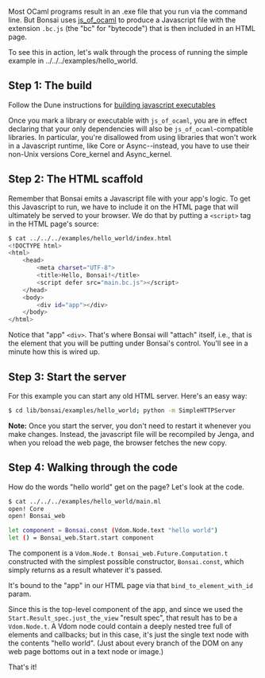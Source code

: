 Most OCaml programs result in an .exe file that you run via the
command line. But Bonsai uses
[js_of_ocaml](https://github.com/ocsigen/js_of_ocaml) to produce a
Javascript file with the extension `.bc.js` (the "bc" for "bytecode")
that is then included in an HTML page.

To see this in action, let's walk through the process of running the
simple example in ../../../examples/hello_world.

## Step 1: The build

Follow the Dune instructions for [building javascript
executables](https://dune.readthedocs.io/en/stable/jsoo.html)

Once you mark a library or executable with `js_of_ocaml`, you are in
effect declaring that your only dependencies will also be
`js_of_ocaml`-compatible libraries. In particular, you're disallowed
from using libraries that won't work in a Javascript runtime, like
Core or Async--instead, you have to use their non-Unix versions
Core\_kernel and Async\_kernel.

## Step 2: The HTML scaffold

Remember that Bonsai emits a Javascript file with your app's logic. To
get this Javascript to run, we have to include it on the HTML page
that will ultimately be served to your browser. We do that by putting
a `<script>` tag in the HTML page's source:

<!-- If the contents of this change, consider updating the doc! -->
```sh
$ cat ../../../examples/hello_world/index.html
<!DOCTYPE html>
<html>
    <head>
        <meta charset="UTF-8">
        <title>Hello, Bonsai!</title>
        <script defer src="main.bc.js"></script>
    </head>
    <body>
        <div id="app"></div>
    </body>
</html>
```

Notice that "app" `<div>`. That's where Bonsai will "attach" itself,
i.e., that is the element that you will be putting under Bonsai's
control. You'll see in a minute how this is wired up.

## Step 3: Start the server

For this example you can start any old HTML server. Here's an easy
way:

```sh skip
$ cd lib/bonsai/examples/hello_world; python -m SimpleHTTPServer
```

**Note:** Once you start the server, you don't need to restart it
whenever you make changes. Instead, the javascript file will be
recompiled by Jenga, and when you reload the web page, the browser
fetches the new copy.

## Step 4: Walking through the code

How do the words "hello world" get on the page? Let's look at the
code.

<!-- If the contents of this change, consider updating the doc! -->
```sh
$ cat ../../../examples/hello_world/main.ml
open! Core
open! Bonsai_web

let component = Bonsai.const (Vdom.Node.text "hello world")
let () = Bonsai_web.Start.start component
```

The component is a `Vdom.Node.t
Bonsai_web.Future.Computation.t` constructed with the simplest
possible constructor, `Bonsai.const`, which simply returns as a result
whatever it's passed.

It's bound to the "app" in our HTML page via that
`bind_to_element_with_id` param.

Since this is the top-level component of the app, and since we used
the `Start.Result_spec.just_the_view` "result spec", that result has
to be a `Vdom.Node.t`. A Vdom node could contain a deeply nested tree
full of elements and callbacks; but in this case, it's just the single
text node with the contents "hello world". (Just about every branch of
the DOM on any web page bottoms out in a text node or image.)

That's it!
